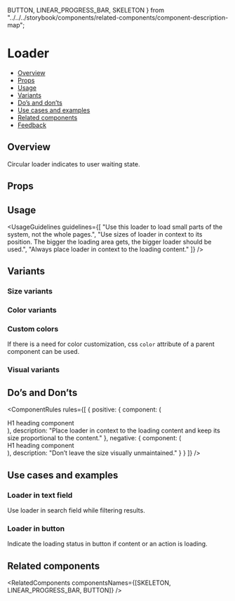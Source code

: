   BUTTON,
  LINEAR_PROGRESS_BAR,
  SKELETON
} from "../../../storybook/components/related-components/component-description-map";

<Meta of={LoaderStories} />

# Loader

- [Overview](#overview)
- [Props](#props)
- [Usage](#usage)
- [Variants](#variants)
- [Do’s and don’ts](#dos-and-donts)
- [Use cases and examples](#use-cases-and-examples)
- [Related components](#related-components)
- [Feedback](#feedback)

## Overview

Circular loader indicates to user waiting state.

<Canvas>
  <Story of={LoaderStories.Overview} />
</Canvas>

## Props

<Controls />

## Usage

<UsageGuidelines
  guidelines={[
    "Use this loader to load small parts of the system, not the whole pages.",
    "Use sizes of loader in context to its position. The bigger the loading area gets, the bigger loader should be used.",
    "Always place loader in context to the loading content."
  ]}
/>

<TipSkeleton />

## Variants

### Size variants

<Canvas>
  <Story of={LoaderStories.SizeVariants} />
</Canvas>

### Color variants

<Canvas>
  <Story of={LoaderStories.ColorVariants} />
</Canvas>

### Custom colors

If there is a need for color customization, css `color` attribute of a parent component can be used.

<Canvas>
  <Story of={LoaderStories.CustomColors} />
</Canvas>

### Visual variants

<Canvas>
  <Story of={LoaderStories.VisualVariants} />
</Canvas>

## Do’s and Don’ts

<ComponentRules
  rules={[
    {
      positive: {
        component: (
          <Flex direction={Flex.directions.ROW}>
            <div className="monday-storybook-loader_dos-and-donts_heading">H1 heading component</div>
            <Loader size={Loader.sizes.SMALL} hasBackground />
          </Flex>
        ),
        description: "Place loader in context to the loading content and keep its size proportional to the content."
      },
      negative: {
        component: (
          <Flex direction={Flex.directions.ROW}>
            <div className="monday-storybook-loader_dos-and-donts_heading">H1 heading component</div>
            <Loader size={Loader.sizes.LARGE} hasBackground />
          </Flex>
        ),
        description: "Don’t leave the size visually unmaintained."
      }
    }
  ]}
/>

## Use cases and examples

### Loader in text field

Use loader in search field while filtering results.

<Canvas>
  <Story of={LoaderStories.LoaderInTextField} />
</Canvas>

### Loader in button

Indicate the loading status in button if content or an action is loading.

<Canvas>
  <Story of={LoaderStories.LoaderInButton} />
</Canvas>

## Related components

<RelatedComponents componentsNames={[SKELETON, LINEAR_PROGRESS_BAR, BUTTON]} />
